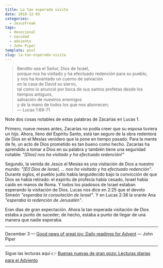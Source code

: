 ```yaml
---
title: La tan esperada visita
date: 2018-12-03
categories:
  - JesusFreak
tags:
  - devocional
  - navidad
  - adviento
  - John Piper
template: post
slug: la-tan-esperada-visita
---
```


> Bendito sea el Señor, Dios de Israel, <br />
> porque nos ha visitado y ha efectuado redención para su pueblo,<br />
> y nos ha levantado un cuerno de salvación<br />
> en la casa de David su siervo,<br />
> tal como lo anunció por boca de sus santos profetas desde los tiempos antiguos,<br />
> salvación de nuestros enemigos<br />
> y de la mano de todos los que nos aborrecen;<br />
> — Lucas 1:68-71

Note dos cosas notables de estas palabras de Zacarías en Lucas 1.

Primero, nueve meses antes, Zacarías no podía creer que su esposa tuviera un hijo. Ahora, lleno del Espíritu Santo, está tan seguro de la obra redentora de Dios en el Mesías venidero que la pone en tiempo pasado. Para la mente de fe, un acto de Dios prometido es tan bueno como hecho. Zacarías ha aprendido a tomar a Dios en su palabra y también tiene una seguridad notable: _"[Dios] nos ha visitado y ha efectuado redención!"_

Segundo, la venida de Jesús el Mesías es una visitación de Dios a nuestro mundo: _"[El] Dios de Israel, ... nos ha visitado y ha efectuado redención"_. Durante siglos, el pueblo judío había languidecido bajo la convicción de que Dios se había retirado: el espíritu de profecía había cesado, Israel había caído en manos de Roma. Y todos los piadosos de Israel estaban esperando la visitación de Dios. Lucas nos dice en 2:25 que el devoto Simeón _"esperaba la consolación de Israel"_. Y en Lucas 2:38 la orante Ana _"esperaba la redención de Jerusalén"_.

Eran días de gran expectación. Ahora la tan esperada visitación de Dios estaba a punto de suceder; de hecho, estaba a punto de llegar de una manera que nadie esperaba.

---

December 3 — [Good news of great joy: Daily readings for Advent](https://www.desiringgod.org/books/good-news-of-great-joy) — John Piper

---

Sigue las lecturas aquí 👉 [Buenas nuevas de gran gozo: Lecturas diarias para el Adviento](/buenas-nuevas-de-gran-gozo-lecturas-diarias-para-adviento)
